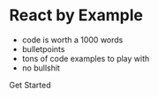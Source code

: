 
# React by Example

- code is worth a 1000 words
- bulletpoints
- tons of code examples to play with
- no bullshit

<Link to="/getting-started">Get Started</Link>
